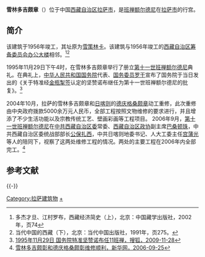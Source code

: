 {{文物保护单位
| 级别 = 省级
| 省区市 = 西藏自治区
| 图片 = 
| 名称 = 雪林多吉颇章
| 编号 = 4-58
| 分类 = 近现代重要史迹及代表性建筑
| 时代 = 公元1956年
| 所在 = [[拉萨市|拉萨市]][[城关区_(拉萨市)|城关区]][[金珠中路|金珠中路]]
| 登录 = 2007年5月22日
}}

'''雪林多吉颇章'''（{{bo|z=ཞོལ་གླིང་རྡོ་རྗེ་ཕོ་བྲང|w=zhol gling rdo rje pho brang}}）位于中国[[西藏自治区|西藏自治区]][[拉萨市|拉萨市]]，是[[班禅额尔德尼|班禅额尔德尼]]在[[拉萨市|拉萨市]]的行宫。

==简介==
该建筑于1956年竣工，其址原为[[雪策林卡|雪策林卡]]。该建筑与1956年竣工的[[西藏自治区筹备委员会办公大楼|西藏自治区筹备委员会办公大楼]]相邻。<ref>多杰才旦、江村罗布，西藏经济简史（上），北京：中国藏学出版社，2002年，页74</ref><ref>当代中国的西藏（下），北京：当代中国出版社，1991年，页275。</ref>

1995年11月29日下午4时，在雪林多吉颇章举行了册立[[第十一世班禅额尔德尼|第十一世班禅额尔德尼]]典礼。在典礼上，[[中华人民共和国国务院|中华人民共和国国务院]]代表、[[国务委员|国务委员]][[罗干|罗干]]宣布了国务院于当日发出的《关于特准经[[金瓶掣签|金瓶掣签]]认定的坚赞诺布继任为第十一世班禅额尔德尼的批复》。<ref>[http://news.sohu.com/20091128/n268543513.shtml 1995年11月29日 国务院特准坚赞诺布任11班禅，搜狐，2009-11-28]</ref>

2004年10月，拉萨的雪林多吉颇章和[[日喀则|日喀则]]的[[德庆格桑颇章|德庆格桑颇章]]动工重修，此次重修由中央政府拨款5000余万元人民币，全部工程按照文物维修的要求进行，并且增添了不少生活功能以及宗教传统工艺、壁画彩画等工程项目。 2006年9月，[[第十一世班禅额尔德尼|第十一世班禅额尔德尼]]在[[中共西藏自治区委|中共西藏自治区委]]常委、[[西藏自治区政协|西藏自治区政协]]副主席[[巴桑顿珠|巴桑顿珠]]，中共西藏自治区委统战部部长[[公保扎西|公保扎西]]，中共日喀则地委书记、人大工委主任[[宫蒲光|宫蒲光]]等人的陪同下，视察了这两处维修工程的情况。两处的主要工程在2006年内全部完工。<ref>[http://www.xinhuanet.com/chinanews/2006-09/25/content_8122766.htm 雪林多吉颇彰和德庆格桑颇彰维修顺利，新华网，2006-09-25]</ref>

==参考文献==
{{Reflist}}

{{-}}
{{拉萨地标}}

[[Category:拉萨建筑物|Category:拉萨建筑物]]
[[Category:班禅喇嘛|+]]